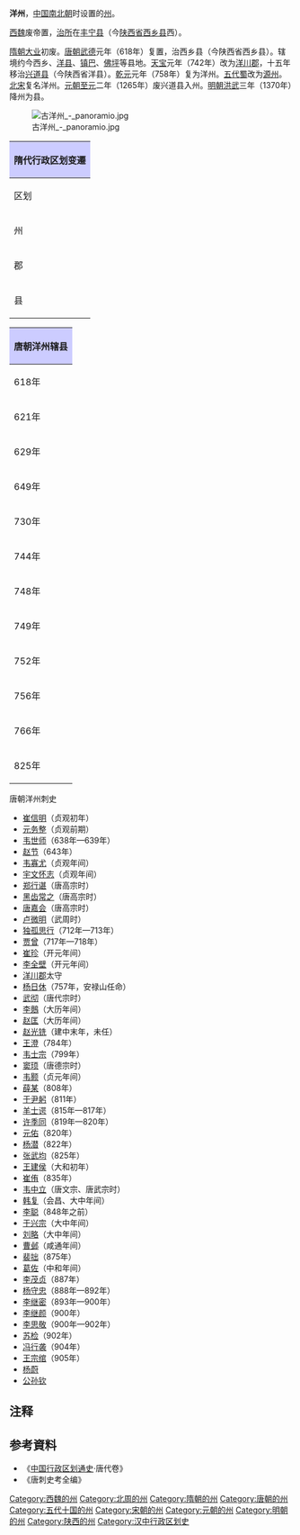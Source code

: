 '''洋州'''，[[中国|中国]][[南北朝|南北朝]]时设置的[[州|州]]。

[[西魏|西魏]]废帝置，[[治所|治所]]在[[丰宁县_(北魏)|丰宁县]]（今[[陕西省|陕西省]][[西乡县|西乡县]]西）。

[[隋朝|隋朝]][[大业_(年号)|大业]]初废。[[唐朝|唐朝]][[武德|武德]]元年（618年）复置，治西乡县（今陕西省西乡县）。辖境约今西乡、[[洋县|洋县]]、[[镇巴县|镇巴]]、[[佛坪县|佛坪]]等县地。[[天宝_(唐朝)|天宝]]元年（742年）改为[[洋川郡|洋川郡]]，十五年移治[[兴道县|兴道县]]（今陕西省洋县）。[[乾元_(唐朝)|乾元]]元年（758年）复为洋州。[[五代|五代]][[后蜀|蜀]]改为[[源州_(后蜀)|源州]]。[[北宋|北宋]]复名洋州。[[元朝|元朝]][[至元_(忽必烈)|至元]]二年（1265年）废兴道县入州。[[明朝|明朝]][[洪武|洪武]]三年（1370年）降州为县。

[[File:古洋州_-_panoramio.jpg|thumb]]
{| align=center class="wikitable" style="width:600px; text-align:center"
|-
!colspan="11" style="background:#ccccff"|'''隋代行政区划变遷'''
|- align="center"
!区划!!colspan="8"|開皇元年!!区划!!大業3年
|-
|州||colspan="4"|'''梁州'''||colspan="3"|'''洋州'''||'''集州'''||郡||'''漢川郡'''
|-
|郡||[[漢川郡|漢川郡]]||[[褒内郡|褒内郡]]||[[華陽郡|華陽郡]]||[[儻城郡|儻城郡]]||[[洋川郡|洋川郡]]||[[丰寧郡|丰寧郡]]||[[洋中郡|洋中郡]]||[[平桑郡|平桑郡]]||rowspan="2"|县||rowspan="2"|[[南鄭县|南鄭县]] [[城固县|城固县]]<br />[[勉县|褒城县]] [[勉县|西县]]<br />[[洋县|興勢县]] [[洋县|黄金县]]<br />[[西乡县|西乡县]] [[難江县|難江县]]
|-
|县||[[南鄭县|南鄭县]]<br />[[城固县|城固县]]||[[勉县|褒内县]]<br />[[漢台区|白雲县]]||[[華陽县|華陽县]]<br />[[勉县|嶓冢县]]<br />[[勉县|沔陽县]]||[[洋县|興勢县]]<br />[[洋县|龙亭县]]||[[西乡县|洋川县]]<br />[[洋县|黄金县]]||[[西乡县|丰寧县]]<br />[[西乡县|怀昌县]]||||[[難江县|難江县]]
|}

{| align=center class="wikitable" style="width:600px; text-align:center"
|-
!colspan="2" style="background:#ccccff"|'''唐朝洋州辖县'''
|-
|618年||[[西乡县|西乡县]]、[[兴势县|兴势县]]、[[黄金县|黄金县]]
|-
|621年||[[西乡县|西乡县]]、[[兴势县|兴势县]]、[[黄金县|黄金县]]（增[[洋源县|洋源县]]<ref>今[[陕西省|陕西省]][[镇巴县|镇巴县]]小洋乡</ref>）
|-
|629年||[[西乡县|西乡县]]、[[兴势县|兴势县]]、[[黄金县|黄金县]]<ref>改治今[[陕西省|陕西省]][[洋县|洋县]]良心乡西沟村</ref>、[[洋源县|洋源县]]
|-
|649年||[[西乡县|西乡县]]、[[兴势县|兴势县]]（改为[[兴道县|兴道县]]）、[[黄金县|黄金县]]、[[洋源县|洋源县]]
|-
|730年||[[西乡县|西乡县]]、[[兴道县|兴道县]]、[[黄金县|黄金县]]、[[洋源县|洋源县]]（增[[华阳县|华阳县]]<ref>今[[陕西省|陕西省]][[洋县|洋县]][[华阳镇|华阳镇]]</ref>）
|-
|744年||[[西乡县|西乡县]]、[[兴道县|兴道县]]、[[黄金县|黄金县]]、[[洋源县|洋源县]]（废除[[华阳县|华阳县]]）
|-
|748年||[[西乡县|西乡县]]、[[兴道县|兴道县]]、[[黄金县|黄金县]]、[[洋源县|洋源县]]（重设[[华阳县|华阳县]]）
|-
|749年||[[西乡县|西乡县]]、[[兴道县|兴道县]]、[[黄金县|黄金县]]、[[洋源县|洋源县]]、[[华阳县|华阳县]]（改为[[真符县|真符县]]，改属[[京兆郡|京兆郡]]）
|-
|752年||[[西乡县|西乡县]]、[[兴道县|兴道县]]、[[黄金县|黄金县]]、[[洋源县|洋源县]]（[[真符县|真符县]]<ref>改治今[[陕西省|陕西省]][[洋县|洋县]][[茅坪镇|茅坪镇]]</ref>来属）
|-
|756年||[[兴道县|兴道县]]（改治）、[[西乡县|西乡县]]、[[黄金县|黄金县]]、[[洋源县|洋源县]]、[[真符县|真符县]]
|-
|766年||[[兴道县|兴道县]]、[[西乡县|西乡县]]、[[黄金县|黄金县]]<ref>改治今[[陕西省|陕西省]][[西乡县|西乡县]][[三花石乡|三花石乡]]</ref>、[[洋源县|洋源县]]<ref>改治今[[陕西省|陕西省]][[西乡县|西乡县]][[古城镇|古城镇]]</ref>、[[真符县|真符县]]
|-
|825年||[[兴道县|兴道县]]、[[西乡县|西乡县]]、[[黄金县|黄金县]]<ref>改治今[[陕西省|陕西省]][[洋县|洋县]][[黄家营镇|黄家营镇]]真符村</ref>、[[真符县|真符县]]（废除[[洋源县|洋源县]]）
|}

;唐朝洋州刺史
*[[崔信明|崔信明]]（贞观初年）
*[[元务整|元务整]]（贞观前期）
*[[韦世师|韦世师]]（638年—639年）
*[[赵节|赵节]]（643年）
*[[韦寡尤|韦寡尤]]（贞观年间）
*[[宇文怀志|宇文怀志]]（贞观年间）
*[[郑行谌|郑行谌]]（唐高宗时）
*[[黑齿常之|黑齿常之]]（唐高宗时）
*[[唐嘉会|唐嘉会]]（唐高宗时）
*[[卢微明|卢微明]]（武周时）
*[[独孤思行|独孤思行]]（712年—713年）
*[[贾曾|贾曾]]（717年—718年）
*[[崔珍|崔珍]]（开元年间）
*[[李全壁|李全壁]]（开元年间）
*[[洋川郡|洋川郡]]太守
*[[杨日休|杨日休]]（757年，安禄山任命）
*[[武彻|武彻]]（唐代宗时）
*[[李鷾|李鷾]]（大历年间）
*[[赵匡|赵匡]]（大历年间）
*[[赵光铣|赵光铣]]（建中末年，未任）
*[[王澄|王澄]]（784年）
*[[韦士宗|韦士宗]]（799年）
*[[窦顼|窦顼]]（唐德宗时）
*[[韦颢|韦颢]]（贞元年间）
*[[薛某|薛某]]（808年）
*[[于尹躬|于尹躬]]（811年）
*[[羊士谔|羊士谔]]（815年—817年）
*[[许季同|许季同]]（819年—820年）
*[[元佑|元佑]]（820年）
*[[杨潜|杨潜]]（822年）
*[[张武均|张武均]]（825年）
*[[王建侯|王建侯]]（大和初年）
*[[崔侑|崔侑]]（835年）
*[[韦中立|韦中立]]（唐文宗、唐武宗时）
*[[韩复|韩复]]（会昌、大中年间）
*[[李聪|李聪]]（848年之前）
*[[于兴宗|于兴宗]]（大中年间）
*[[刘略|刘略]]（大中年间）
*[[曹邺|曹邺]]（咸通年间）
*[[裴拙|裴拙]]（875年）
*[[葛佐|葛佐]]（中和年间）
*[[李茂贞|李茂贞]]（887年）
*[[杨守忠|杨守忠]]（888年—892年）
*[[李继密|李继密]]（893年—900年）
*[[李继颜|李继颜]]（900年）
*[[李思敬|李思敬]]（900年—902年）
*[[苏检|苏检]]（902年）
*[[冯行袭|冯行袭]]（904年）
*[[王宗绾|王宗绾]]（905年）
*[[杨蔚|杨蔚]]
*[[公孙钦|公孙钦]]
== 注释 ==
{{reflist}}
== 参考資料 ==
* 《[[中国行政区划通史|中国行政区划通史]]·唐代卷》
* 《唐刺史考全编》

{{唐朝行政區劃|nocat}}
{{五代行政區劃|nocat}}
{{十國行政區劃|nocat}}
{{北宋行政区划|nocat}}
{{南宋行政区划|nocat}}
{{DEFAULTSORT:Y}}
[[Category:西魏的州|Category:西魏的州]]
[[Category:北周的州|Category:北周的州]]
[[Category:隋朝的州|Category:隋朝的州]]
[[Category:唐朝的州|Category:唐朝的州]]
[[Category:五代十国的州|Category:五代十国的州]]
[[Category:宋朝的州|Category:宋朝的州]]
[[Category:元朝的州|Category:元朝的州]]
[[Category:明朝的州|Category:明朝的州]]
[[Category:陕西的州|Category:陕西的州]]
[[Category:汉中行政区划史|Category:汉中行政区划史]]